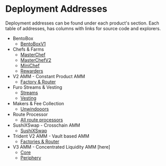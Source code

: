
# Deployment Addresses

Deployment addresses can be found under each product's section. Each table of addresses, has columns with links for source code and explorers.

- BentoBox
  - [BentoBoxV1](/docs/Products/BentoBox/Deployment%20Addresses)
- Chefs & Farms
  - [MasterChef](/docs/Products/Chefs%20&%20Farms/MasterChef/Deployment%20Addresses)
  - [MasterChefV2](/docs/Products/Chefs%20&%20Farms/MasterChefV2/Deployment%20Addresses)
  - [MiniChef](/docs/Products/Chefs%20&%20Farms/MiniChef/Deployment%20Addresses)
  - [Rewarders](/docs/Products/Chefs%20&%20Farms/Rewarders/Deployment%20Addresses)
- V2 AMM - Constant Product AMM
  - [Factory & Router](/docs/Products/Classic%20AMM/Deployment%20Addresses)
- Furo Streams & Vesting
  - [Streams](/docs/Products/Furo%20Streams%20&%20Vesting/Streams/Deployment%20Addresses)
  - [Vesting](/docs/Products/Furo%20Streams%20&%20Vesting/Vesting/Deployment%20Addresses)
- Makers & Fee Collection
  - [Unwindooors](/docs/Products/Makers%20&%20Fee%20Collection/Deployment%20Addresses)
- Route Processor
  - [All route processors](/docs/Products/Route%20Processor/Deployment%20Addresses)
- SushiXSwap - Crosschain AMM
  - [SushiXSwap](/docs/Products/SushiXSwap%20-%20Crosschain%20AMM/Deployment%20Addresses)
- Trident V2 AMM - Vault based AMM
  - [Factories & Router ](/docs/Products/Trident%20AMM/Deployment%20Addresses)
- V3 AMM - Concentrated Liquidity AMM [here]
  - [Core](/docs/Products/V3%20AMM/Core/Deployment%20Addresses)
  - [Periphery](/docs/Products/V3%20AMM/Periphery/Deployment%20Addresses)
